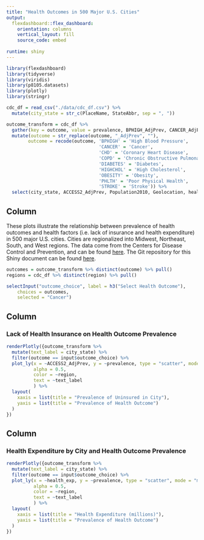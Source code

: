 ```yaml
---
title: "Health Outcomes in 500 Major U.S. Cities"
output: 
  flexdashboard::flex_dashboard:
    orientation: columns
    vertical_layout: fill
    source_code: embed
    
runtime: shiny
---
```


```r
library(flexdashboard)
library(tidyverse)
library(viridis)
library(p8105.datasets)
library(plotly)
library(stringr)
```

```r
cdc_df = read_csv("./data/cdc_df.csv") %>%
  mutate(city_state = str_c(PlaceName, StateAbbr, sep = ", "))

outcome_transform = cdc_df %>% 
  gather(key = outcome, value = prevalence, BPHIGH_AdjPrev, CANCER_AdjPrev, CHD_AdjPrev, COPD_AdjPrev,    DIABETES_AdjPrev, HIGHCHOL_AdjPrev, OBESITY_AdjPrev, PHLTH_AdjPrev, STROKE_AdjPrev) %>% 
  mutate(outcome = str_replace(outcome, "_AdjPrev", ""), 
        outcome = recode(outcome, 'BPHIGH' = 'High Blood Pressure',
                                  'CANCER' = 'Cancer',
                                  'CHD' = 'Coronary Heart Disease',
                                  'COPD' = 'Chronic Obstructive Pulmonary Disease',
                                  'DIABETES' = 'Diabetes',
                                  'HIGHCHOL' = 'High Cholesterol',
                                  'OBESITY' = 'Obesity',
                                  'PHLTH' = 'Poor Physical Health',
                                  'STROKE' = 'Stroke')) %>%
  select(city_state, ACCESS2_AdjPrev, Population2010, Geolocation, health_exp, region, division, outcome, prevalence) 
```


Column {.sidebar}
-----------------------------------------------------------------------
These plots illustrate the relationship between prevalence of health outcomes and health factors (i.e. lack of insurance and health expenditure) in 500 major U.S. cities. Cities are regionalized into Midwest, Northeast, South, and West regions. The data come from the Centers for Disease Control and Prevention, and can be found [here](https://chronicdata.cdc.gov/500-Cities/500-Cities-City-level-Data-GIS-Friendly-Format-201/k56w-7tny/). The Git repository for this Shiny document can be found [here](https://github.com/dayoungyu/final_plots).

```r

outcomes = outcome_transform %>% distinct(outcome) %>% pull()
regions = cdc_df %>% distinct(region) %>% pull()

selectInput("outcome_choice", label = h3("Select Health Outcome"),
    choices = outcomes, 
    selected = "Cancer")

```



Column {data-width=600}
-----------------------------------------------------------------------
### Lack of Health Insurance on Health Outcome Prevalence

```r
renderPlotly({outcome_transform %>%
  mutate(text_label = city_state) %>%
  filter(outcome == input$outcome_choice) %>%
  plot_ly(x = ~ACCESS2_AdjPrev, y = ~prevalence, type = "scatter", mode = "markers",
          alpha = 0.5,
          color = ~region,
          text = ~text_label
          ) %>%
  layout(
    xaxis = list(title = "Prevalence of Uninsured in City"),
    yaxis = list(title = "Prevalence of Health Outcome")
  )
})
```


Column {data-width=400}
-----------------------------------------------------------------------

### Health Expenditure by City and Health Outcome Prevalence

```r
renderPlotly({outcome_transform %>%
  mutate(text_label = city_state) %>%
  filter(outcome == input$outcome_choice) %>%
  plot_ly(x = ~health_exp, y = ~prevalence, type = "scatter", mode = "markers",
          alpha = 0.5,
          color = ~region,
          text = ~text_label
          ) %>%
  layout(
    xaxis = list(title = "Health Expenditure (millions)"),
    yaxis = list(title = "Prevalence of Health Outcome")
  )
})
```

